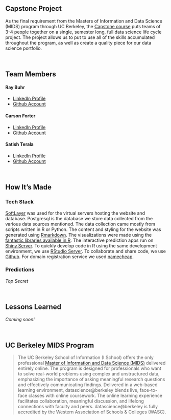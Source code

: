 <br>

## Capstone Project

As the final requirement from the Masters of Information and Data Science (MIDS) program through UC Berkeley, the [Capstone course](https://datascience.berkeley.edu/academics/curriculum/synthetic-capstone-course) puts teams of 3-4 people together on a single, semester long, full data science life cycle project. The project allows us to put to use all of the skills accumulated throughout the program, as well as create a quality piece for our data science portfolio. 

<br>

## Team Members

#### Ray Buhr

- [LinkedIn Profile](https://www.linkedin.com/in/raybuhr)
- [Github Account](https://github.com/raybuhr)

#### Carson Forter

- [LinkedIn Profile](https://www.linkedin.com/in/carson-forter-3b13571b)
- [Github Account](https://github.com/cforter)

#### Satish Terala

- [LinkedIn Profile](https://www.linkedin.com/in/satishkt)
- [Github Account](https://github.com/satishkt)

<br>


## How It's Made

### Tech Stack

[SoftLayer](http://www.softlayer.com/) was used for the virtual servers hosting the website and database. Postgresql is the database we store data collected from the various data sources mentioned. The data collection came mostly from scripts written in R or Python. The content and styling for the website was generated using [Rmarkdown](http://rmarkdown.rstudio.com/rmarkdown_websites.html). The visualizations were made using the [fantastic libraries available in R](http://gallery.htmlwidgets.org/). The interactive prediction apps run on [Shiny Server](https://www.rstudio.com/products/shiny/shiny-server/). To quickly develop code in R using the same development environment, we use [RStudio Server](https://www.rstudio.com/products/rstudio/). To collaborate and share code, we use [Github](https://github.com/raybuhr/w210_beer_demand). For domain registration service we used [namecheap](https://www.namecheap.com/domains/registration.aspx).

### Predictions

*Top Secret*

<br>

## Lessons Learned  

*Coming soon!*

<br>

## UC Berkeley MIDS Program

> The UC Berkeley School of Information (I School) offers the only professional [Master of Information and Data Science (MIDS)](https://datascience.berkeley.edu) delivered entirely online. The program is designed for professionals who want to solve real-world problems using complex and unstructured data, emphasizing the importance of asking meaningful research questions and effectively communicating findings. Delivered in a web-based learning environment, datascience@berkeley blends live, face-to-face classes with online coursework. The online learning experience facilitates collaboration, meaningful discussion, and lifelong connections with faculty and peers. datascience@berkeley is fully accredited by the Western Association of Schools & Colleges (WASC). 
